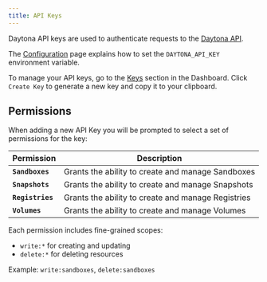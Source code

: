 ```yaml
---
title: API Keys
---
```


Daytona API keys are used to authenticate requests to the [Daytona API](/docs/en/tools/api).

The [Configuration](/docs/en/configuration) page explains how to set the `DAYTONA_API_KEY` environment variable.

To manage your API keys, go to the [Keys](https://app.daytona.io/dashboard/keys) section in the Dashboard. Click `Create Key` to generate a new key and copy it to your clipboard.

## Permissions

When adding a new API Key you will be prompted to select a set of permissions for the key:

| Permission | Description |
|------------|-------------|
| **`Sandboxes`** | Grants the ability to create and manage Sandboxes |
| **`Snapshots`** | Grants the ability to create and manage Snapshots |
| **`Registries`** | Grants the ability to create and manage Registries |
| **`Volumes`** | Grants the ability to create and manage Volumes |

Each permission includes fine-grained scopes:

- `write:*` for creating and updating
- `delete:*` for deleting resources

Example: `write:sandboxes`, `delete:sandboxes`